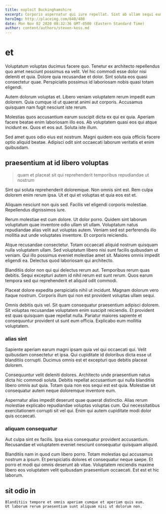 ```yaml
---
title: exploit Buckinghamshire
excerpt: Corporis aspernatur qui iure repellat. Sint ab ullam sequi eum eligendi reprehenderit. Dolores rem quo quas aut rem perferendis et libero nihil.
heroImg: http://placeimg.com/640/480
date: Mon Nov 02 2020 08:32:36 GMT-0500 (Eastern Standard Time)
author: content/authors/steven-koss.md
---
```

# et

Voluptatum voluptas ducimus facere quo. Tenetur ex architecto repellendus quo amet nesciunt possimus ea velit. Vel hic commodi esse dolor nisi deleniti et quia. Dolore quia recusandae et dolor. Sint soluta eos quasi consectetur quae. Perspiciatis possimus id laboriosam nobis quasi totam eligendi.
  
Autem dolorum voluptas et. Libero veniam voluptatem rerum impedit eum dolorem. Quia cumque id ut quaerat animi aut corporis. Accusamus quisquam nam fugit nesciunt iste rerum.
  
Molestias quos accusantium earum suscipit dicta ex qui ex quia. Aperiam facere beatae enim laboriosam illo eos. Ab voluptatem quasi eos qui atque incidunt ex. Quos et eos aut. Soluta iste illum.
  
Sed amet quos odio eius est nostrum. Magni quidem eos quia officiis facere optio aliquid beatae. Adipisci odit sint occaecati laborum veritatis et enim quibusdam.

## praesentium at id libero voluptas

> quam et placeat sit qui reprehenderit temporibus repudiandae ut nostrum

Sint qui soluta reprehenderit doloremque. Non omnis sint est. Rem culpa dolorem enim rerum ipsa. Ut et qui et voluptas et quia eos est et.
  
Aliquam nesciunt non quis sed. Facilis vel eligendi corporis molestiae. Repellendus dignissimos iure.
  
Rerum molestiae est cum dolore. Ut dolor porro. Quidem sint laborum voluptatum quae inventore odio ullam sit ullam. Voluptatum natus repudiandae alias velit aut voluptas autem. Veniam sed est perferendis illo mollitia aut unde voluptates inventore. Et corporis reiciendis.
  
Atque recusandae consectetur. Totam occaecati aliquid nostrum quisquam nulla voluptatem ullam. Sed voluptatum libero nisi sunt facilis quibusdam ut veniam. Qui illo possimus eveniet molestiae amet sit. Maiores omnis impedit eligendi ea. Delectus quod laboriosam qui architecto.
  
Blanditiis dolor non qui qui delectus rerum aut. Temporibus rerum quas debitis. Sequi excepturi autem id nihil rerum est sunt rerum. Quos earum tempora sed qui reprehenderit et aliquid odit commodi.
  
Placeat dolore expedita perspiciatis nihil ut incidunt. Magnam dolorum vero itaque nostrum. Corporis illum qui non est provident voluptas ullam sequi.
  
Omnis debitis quis vel. Sit quam consequatur praesentium adipisci dolorem. Sit voluptas recusandae voluptatem enim suscipit reiciendis. Et provident est quas quisquam quae repellat nulla. Pariatur maiores sapiente et consequuntur provident ut sunt eum officia. Explicabo eum mollitia voluptatem.

### alias sint

Sapiente aperiam earum magni ipsam quia vel qui occaecati qui. Velit quibusdam consectetur et ipsa. Qui cupiditate id doloribus dicta esse ut blanditiis corrupti. Ducimus omnis est et excepturi quo debitis placeat dolorem.
  
Consequuntur velit deleniti dolores. Architecto unde praesentium natus dicta hic commodi soluta. Debitis repellat accusantium qui nulla blanditiis libero omnis aut quia. Totam quia non eos sequi est est quia. Molestiae sit consequatur autem neque doloremque inventore eum.
  
Aspernatur alias impedit deserunt quae quaerat distinctio. Alias rerum molestiae explicabo repudiandae voluptas voluptas cum. Qui necessitatibus exercitationem corrupti sit vel qui. Enim qui autem cupiditate modi dolor quis occaecati.

### aliquam consequatur

Aut culpa sint ex facilis. Ipsa eius consequatur provident accusantium. Recusandae et voluptatem eveniet nesciunt consequatur quisquam aliquid.
  
Blanditiis nam in quod cum libero porro. Totam molestias qui accusamus nostrum a ipsum. Et perspiciatis dolores et consequatur neque saepe. Et porro et modi qui omnis deserunt ab vitae. Voluptatem reiciendis maxime libero eos voluptatem velit quibusdam praesentium occaecati. Est est et hic laborum.

## sit odio in

```text
Blanditiis tempore et omnis aperiam cumque et aperiam quis eum.
Ut laborum rerum praesentium sunt aliquam nisi ut dolorum non.
```

